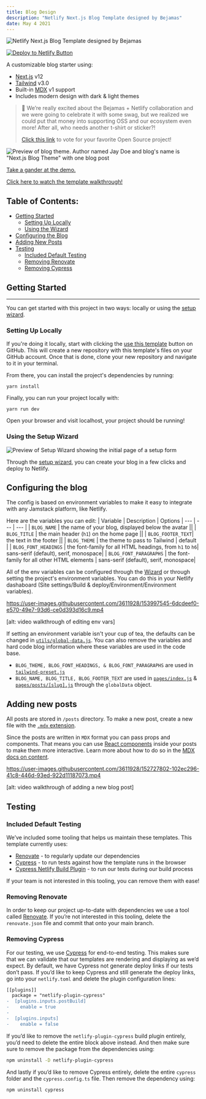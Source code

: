 ```yaml
---
title: Blog Design
description: "Netlify Next.js Blog Template designed by Bejamas"
date: May 4 2021
---
```


![Netlify Next.js Blog Template designed by Bejamas](https://github.com/mareo87/blog-muhammad-my/blob/main/github-banner.svg)

[![Deploy to Netlify Button](https://www.netlify.com/img/deploy/button.svg)](https://app.netlify.com/start/deploy?repository=https://github.com/netlify-templates/nextjs-blog-theme)

A customizable blog starter using:

- [Next.js](https://github.com/vercel/next.js) v12
- [Tailwind](https://tailwindcss.com/) v3.0
- Built-in [MDX](https://mdxjs.com/) v1 support
- Includes modern design with dark & light themes

> 🎉 We’re really excited about the Bejamas + Netlify collaboration and we were going to celebrate it with some swag, but we realized we could put that money into supporting OSS and our ecosystem even more! After all, who needs another t-shirt or sticker?!
>
> [Click this link](https://oss-form.netlify.app/) to vote for your favorite Open Source project!

![Preview of blog theme. Author named Jay Doe and blog's name is "Next.js Blog Theme" with one blog post](nextjs-blog-theme-preview.png)

[Take a gander at the demo.](https://bejamas-nextjs-blog.netlify.app)

[Click here to watch the template walkthrough!](https://www.youtube.com/watch?v=63QZHs259dY)

## Table of Contents:

- [Getting Started](#getting-started)
  - [Setting Up Locally](#setting-up-locally)
  - [Using the Wizard](#using-the-setup-wizard)
- [Configuring the Blog](#configuring-the-blog)
- [Adding New Posts](#adding-new-posts)
- [Testing](#testing)
  - [Included Default Testing](#included-default-testing)
  - [Removing Renovate](#removing-renovate)
  - [Removing Cypress](#removing-cypress)

## Getting Started

---

You can get started with this project in two ways: locally or using the [setup wizard](https://nextjs-wizard.netlify.app/).

### Setting Up Locally

If you're doing it locally, start with clicking the [use this template](https://github.com/netlify-templates/nextjs-blog-theme/generate) button on GitHub. This will create a new repository with this template's files on your GitHub account. Once that is done, clone your new repository and navigate to it in your terminal.

From there, you can install the project's dependencies by running:

```shell
yarn install
```

Finally, you can run your project locally with:

```shell
yarn run dev
```

Open your browser and visit localhost, your project should be running!

### Using the Setup Wizard

![Preview of Setup Wizard showing the initial page of a setup form](media/nextjs-setup-wizard.png)

Through the [setup wizard](https://nextjs-wizard.netlify.app/), you can create your blog in a few clicks and deploy to Netlify.

## Configuring the blog

The config is based on environment variables to make it easy to integrate with any Jamstack platform, like Netlify.

Here are the variables you can edit:
| Variable | Description | Options
| --- | --- | --- |
| `BLOG_NAME` | the name of your blog, displayed below the avatar ||
| `BLOG_TITLE` | the main header (`h1`) on the home page ||
| `BLOG_FOOTER_TEXT`| the text in the footer ||
| `BLOG_THEME` | the theme to pass to Tailwind | default |
| `BLOG_FONT_HEADINGS` | the font-family for all HTML headings, from `h1` to `h6`| sans-serif (default), serif, monospace|
| `BLOG_FONT_PARAGRAPHS` | the font-family for all other HTML elements | sans-serif (default), serif, monospace|

All of the env variables can be configured through the [Wizard](https://nextjs-wizard.netlify.app/) or through setting the project's environment variables. You can do this in your Netlify dashaboard (Site settings/Build & deploy/Environment/Environment variables).

https://user-images.githubusercontent.com/3611928/153997545-6dcdeef0-e570-49e7-93d6-ce0d393d16c9.mp4

[alt: video walkthrough of editing env vars]

If setting an environment variable isn't your cup of tea, the defaults can be changed in [`utils/global-data.js`](/utils/global-data.js). You can also remove the variables and hard code blog information where these variables are used in the code base.

- `BLOG_THEME, BLOG_FONT_HEADINGS, & BLOG_FONT_PARAGRAPHS` are used in [`tailwind-preset.js`](tailwind-preset.js)
- `BLOG_NAME, BLOG_TITLE, BLOG_FOOTER_TEXT` are used in [`pages/index.js`](pages/index.js) & [`pages/posts/[slug].js`](pages/posts/[slug].js) through the `globalData` object.

## Adding new posts

All posts are stored in `/posts` directory. To make a new post, create a new file with the [`.mdx` extension](https://mdxjs.com/).

Since the posts are written in `MDX` format you can pass props and components. That means you can use [React components](https://reactjs.org/docs/components-and-props.html) inside your posts to make them more interactive. Learn more about how to do so in the [MDX docs on content](https://mdxjs.com/docs/using-mdx/#components).

https://user-images.githubusercontent.com/3611928/152727802-102ec296-41c8-446d-93ed-922d11187073.mp4

[alt: video walkthrough of adding a new blog post]

## Testing

### Included Default Testing

We’ve included some tooling that helps us maintain these templates. This template currently uses:

- [Renovate](https://www.mend.io/free-developer-tools/renovate/) - to regularly update our dependencies
- [Cypress](https://www.cypress.io/) - to run tests against how the template runs in the browser
- [Cypress Netlify Build Plugin](https://github.com/cypress-io/netlify-plugin-cypress) - to run our tests during our build process

If your team is not interested in this tooling, you can remove them with ease!

### Removing Renovate

In order to keep our project up-to-date with dependencies we use a tool called [Renovate](https://github.com/marketplace/renovate). If you’re not interested in this tooling, delete the `renovate.json` file and commit that onto your main branch.

### Removing Cypress

For our testing, we use [Cypress](https://www.cypress.io/) for end-to-end testing. This makes sure that we can validate that our templates are rendering and displaying as we’d expect. By default, we have Cypress not generate deploy links if our tests don’t pass. If you’d like to keep Cypress and still generate the deploy links, go into your `netlify.toml` and delete the plugin configuration lines:

```diff
[[plugins]]
  package = "netlify-plugin-cypress"
-  [plugins.inputs.postBuild]
-    enable = true
-
-  [plugins.inputs]
-    enable = false
```

If you’d like to remove the `netlify-plugin-cypress` build plugin entirely, you’d need to delete the entire block above instead. And then make sure sure to remove the package from the dependencies using:

```bash
npm uninstall -D netlify-plugin-cypress
```

And lastly if you’d like to remove Cypress entirely, delete the entire `cypress` folder and the `cypress.config.ts` file. Then remove the dependency using:

```bash
npm uninstall cypress
```
